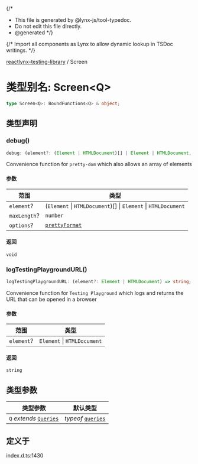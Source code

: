 {/*
* This file is generated by @lynx-js/tool-typedoc.
* Do not edit this file directly.
* @generated
*/}

{/* Import all components as Lynx to allow dynamic lookup in TSDoc writings. */}


[reactlynx-testing-library](/api/reactlynx-testing-library/index.mdx) / Screen

# 类型别名: Screen\<Q\>

```ts
type Screen<Q>: BoundFunctions<Q> & object;
```

## 类型声明

### debug()

```ts
debug: (element?: (Element | HTMLDocument)[] | Element | HTMLDocument, maxLength?: number, options?: prettyFormat) => void;
```

Convenience function for `pretty-dom` which also allows an array
of elements

#### 参数

| 范围 | 类型 |
| ------ | ------ |
| `element`? | (`Element` \| `HTMLDocument`)[] \| `Element` \| `HTMLDocument` |
| `maxLength`? | `number` |
| `options`? | [`prettyFormat`](/api/reactlynx-testing-library/Variable.prettyFormat.mdx) |

#### 返回

`void`

### logTestingPlaygroundURL()

```ts
logTestingPlaygroundURL: (element?: Element | HTMLDocument) => string;
```

Convenience function for `Testing Playground` which logs and returns the URL that
can be opened in a browser

#### 参数

| 范围 | 类型 |
| ------ | ------ |
| `element`? | `Element` \| `HTMLDocument` |

#### 返回

`string`

## 类型参数

| 类型参数 | 默认类型 |
| ------ | ------ |
| `Q` *extends* [`Queries`](/api/reactlynx-testing-library/Interface.Queries.mdx) | *typeof* [`queries`](/api/reactlynx-testing-library/Namespace.queries.mdx) |

## 定义于

index.d.ts:1430
